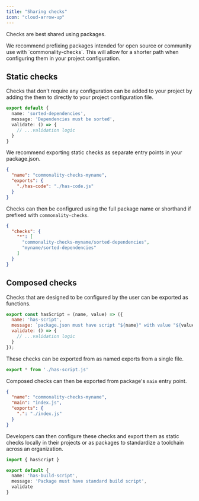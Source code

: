 ```yaml
---
title: "Sharing checks"
icon: "cloud-arrow-up"
---
```


Checks are best shared using packages.

<Tip>
We recommend prefixing packages intended for open source or community use with `commonality-checks`. This will allow for a shorter path when configuring them in your project configuration.
</Tip>

## Static checks
Checks that don't require any configuration can be added to your project by adding the them to directly to your project configuration file.

```ts sorted-dependencies.js
export default {
  name: 'sorted-dependencies',
  message: 'Dependencies must be sorted',
  validate: () => {
    // ...validation logic
  }
}
```


We recommend exporting static checks as separate entry points in your package.json.

```json package.json
{
  "name": "commonality-checks-myname",
  "exports": {
    "./has-code": "./has-code.js"
  }
}
```


Checks can then be configured using the full package name or shorthand if prefixed with `commonality-checks`.

```json .commonality/config.json
{
  "checks": {
    "*": [
      "commonality-checks-myname/sorted-dependencies",
      "myname/sorted-dependencies"
    ]
  }
}
```




## Composed checks
Checks that are designed to be configured by the user can be exported as functions.
```js has-script.js
export const hasScript = (name, value) => ({
  name: 'has-script',
  message: `package.json must have script "${name}" with value "${value}"`,
  validate: () => {
    // ...validation logic
  }
});
```

These checks can be exported from as named exports from a single file.

```js index.js
export * from './has-script.js'
```

Composed checks can then be exported from package's `main` entry point.

```json package.json
{
  "name": "commonality-checks-myname",
  "main": "index.js",
  "exports": {
    ".": "./index.js"
  }
}
```

Developers can then configure these checks and export them as static checks locally in their projects or as packages to standardize a toolchain across an organization.

```ts .commonality/has-build-script.ts
import { hasScript }

export default {
  name: 'has-build-script',
  message: 'Package must have standard build script',
  validate
}
```

